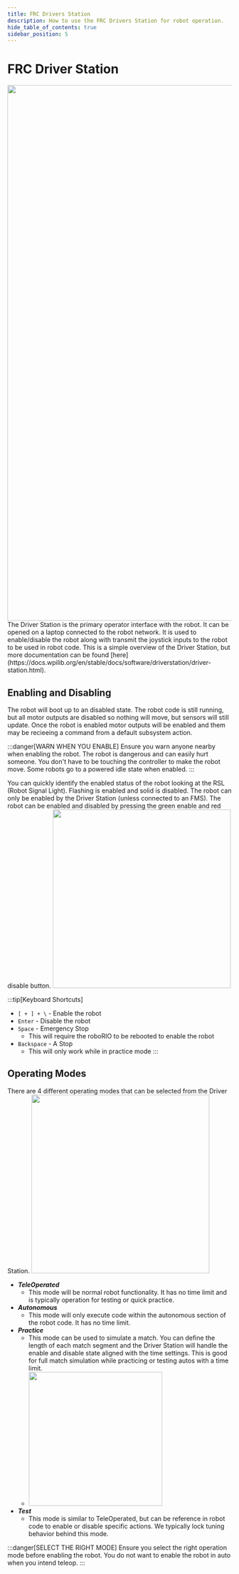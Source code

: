 ```yaml
---
title: FRC Drivers Station
description: How to use the FRC Drivers Station for robot operation.
hide_table_of_contents: true
sidebar_position: 5
---
```



# FRC Driver Station
<img src={dsFullDefault} width="1200"/>
The Driver Station is the primary operator interface with the robot. It can be opened on a laptop connected to the robot network. It is used to enable/disable the robot along with transmit the joystick inputs to the robot to be used in robot code. This is a simple overview of the Driver Station, but more documentation can be found [here](https://docs.wpilib.org/en/stable/docs/software/driverstation/driver-station.html).

## Enabling and Disabling
The robot will boot up to an disabled state. The robot code is still running, but all motor outputs are disabled so nothing will move, but sensors will still update. Once the robot is enabled motor outputs will be enabled and them may be recieeing a command from a default subsystem action.

:::danger[WARN WHEN YOU ENABLE]
Ensure you warn anyone nearby when enabling the robot. The robot is dangerous and can easily hurt someone. You don't have to be touching the controller to make the robot move. Some robots go to a powered idle state when enabled.
:::

You can quickly identify the enabled status of the robot looking at the RSL (Robot Signal Light). Flashing is enabled and solid is disabled. The robot can only be enabled by the Driver Station (unless connected to an FMS). The robot can be enabled and disabled by pressing the green enable and red disable button.
<img src={dsShortEnable} width="400"/>

:::tip[Keyboard Shortcuts]
- `[ + ] + \` - Enable the robot
- `Enter` - Disable the robot
- `Space` - Emergency Stop
    - This will require the roboRIO to be rebooted to enable the robot
- `Backspace` - A Stop
    - This will only work while in practice mode
:::

## Operating Modes
There are 4 different operating modes that can be selected from the Driver Station.
<img src={dsShortModes} width="400"/>
- ***TeleOperated***
    - This mode will be normal robot functionality. It has no time limit and is typically operation for testing or quick practice.
- ***Autonomous***
    - This mode will only execute code within the autonomous section of the robot code. It has no time limit.
- ***Practice***
    - This mode can be used to simulate a match. You can define the length of each match segment and the Driver Station will handle the enable and disable state aligned with the time settings. This is good for full match simulation while practicing or testing autos with a time limit.
    - <img src={dsShortTiming} width="300"/>
- ***Test***
    - This mode is similar to TeleOperated, but can be reference in robot code to enable or disable specific actions. We typically lock tuning behavior behind this mode.

:::danger[SELECT THE RIGHT MODE]
Ensure you select the right operation mode before enabling the robot. You do not want to enable the robot in auto when you intend teleop.
:::

